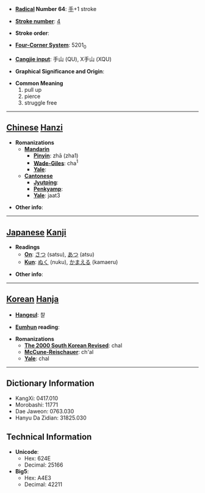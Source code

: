 * '''[[Wiktionary:Chinese radical index| Radical]] Number 64''': [[Wiktionary:Chinese radical index 手|手]]+1 stroke

* '''[[Wiktionary:Chinese total strokes index|Stroke number]]''': [[Wiktionary:Chinese total strokes index 4|4]]

* '''Stroke order''': 

* '''[[Wiktionary:Chinese four corner index|Four-Corner System]]''': 5201<sub>0</sub>

* '''[[Wiktionary:Chinese Cangjie index|Cangjie input]]''': 手山 (QU), X手山 (XQU)

* '''Graphical Significance and Origin''': 

* '''Common Meaning'''
*#pull up
*# pierce
*# struggle free


----

== [[Chinese]] [[Hanzi]] ==

* '''Romanizations'''
** '''[[Mandarin]]'''
*** '''[[Pinyin]]''': zhā (zha1)
*** '''[[Wade-Giles]]''': cha<sup>1</sup>
*** '''[[Yale]]''': 
** '''[[Cantonese]]'''
*** '''[[Jyutping]]''':
*** '''[[Penkyamp]]''': 
*** '''[[Yale]]''': jaat3

* '''Other info''': 

----

== [[Japanese]] [[Kanji]] ==

* '''Readings'''
** '''[[On]]''': [[さつ]] (satsu), [[あつ]] (atsu)
** '''[[Kun]]''': [[ぬく]] (nuku), [[かまえる]] (kamaeru)

* '''Other info''':  

----

== [[Korean]] [[Hanja]] ==

* '''[[Hangeul]]''': 찰

* '''[[Eumhun]] reading''': 

* '''Romanizations'''
** '''[[The 2000 South Korean Revised Romanization|The 2000 South Korean Revised]]''': chal
** '''[[McCune-Reischauer]]''': ch'al
** '''[[Yale]]''': chal

----

== Dictionary Information ==

* KangXi: 0417.010
* Morobashi: 11771
* Dae Jaweon: 0763.030
* Hanyu Da Zidian: 31825.030

== Technical Information ==

* '''Unicode''':
** Hex: 624E
** Decimal: 25166
* '''Big5''':
** Hex: A4E3
** Decimal: 42211